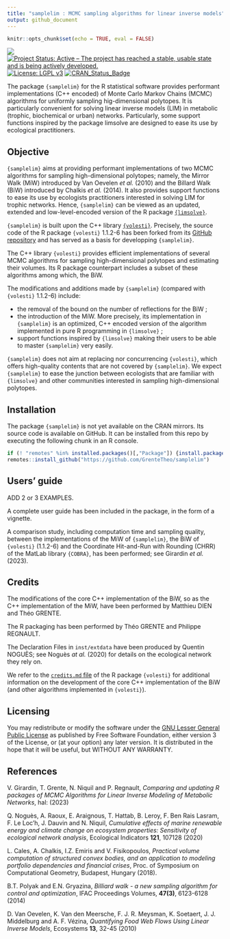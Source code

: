 ```yaml
---
title: "samplelim : MCMC sampling algorithms for linear inverse models"
output: github_document
---
```


```r
knitr::opts_chunk$set(echo = TRUE, eval = FALSE)
```

![](https://img.shields.io/badge/lifecycle-maturing-blue.svg)
[![Project Status: Active – The project has reached a stable, usable state and is being actively developed.](http://www.repostatus.org/badges/latest/active.svg)](http://www.repostatus.org/#active)
[![License: LGPL v3](https://img.shields.io/badge/License-LGPL%20v3-blue.svg)](https://www.gnu.org/licenses/lgpl-3.0)
[![CRAN_Status_Badge](http://www.r-pkg.org/badges/version/regexplain)](https://cran.r-project.org/package=samplelim)

The package `{samplelim}` for the R statistical software provides performant implementations (C++ encoded) of Monte Carlo Markov Chains (MCMC) algorithms for uniformly sampling hig-dimensional polytopes. 
It is particularly convenient for solving linear inverse models (LIM) in metabolic (trophic, biochemical or urban) networks. 
Particularly, some support functions inspired by the package limsolve are designed to ease its use by ecological practitioners.

## Objective

`{samplelim}` aims at providing performant implementations of two MCMC algorithms for sampling high-dimensional polytopes; namely, the Mirror Walk (MiW) introduced by Van Oevelen _et al._ (2010) and the Billard Walk (BiW) introduced by Chalkis _et al._ (2014). It also provides support functions to ease its use by ecologists practitioners interested in solving LIM for trophic networks. Hence, `{samplelim}` can be viewed as an updated, extended and low-level-encoded version of the R package [`{limsolve}`](https://cran.r-project.org/web/packages/limSolve/index.html).

`{samplelim}` is built upon the C++ library [`{volesti}`](https://github.com/GeomScale/volesti). Precisely, the source code of the R package `{volesti}` 1.1.2-6 has been forked from its [GitHub repository](https://github.com/GeomScale/volesti/releases/tag/v1.1.2-6) and has served as a basis for developping `{samplelim}`.

The C++ library  `{volesti}` provides efficient implementations of several MCMC algorithms for sampling high-dimensional polytopes and estimating their volumes. Its R package counterpart includes a subset of these algorithms among which, the BiW.

The modifications and additions made by `{samplelim}` (compared with  `{volesti}` 1.1.2-6) include:

  * the removal of the bound on the number of reflections for the BiW ;
  * the introduction of the MiW. More precisely, its implementation in `{samplelim}` is an optimized, C++ encoded version of the algorithm implemented in pure R programming in `{limsolve}` ;
  * support functions inspired by `{limsolve}` making their users to be able to master `{samplelim}` very easily.

`{samplelim}` does not aim at replacing nor concurrencing `{volesti}`, which offers high-quality contents that are not covered by `{samplelim}`. We expect `{samplelim}` to ease the junction between ecologists that are familiar with `{limsolve}` and other communities interested in sampling high-dimensional polytopes.

## Installation

The package `{samplelim}` is not yet available on the CRAN mirrors. Its source code is available on GitHub. It can be installed from this repo by executing the following chunk in an R console.

```r
if (! "remotes" %in% installed.packages()[,"Package"]) {install.packages("remotes")}
remotes::install_github("https://github.com/GrenteTheo/samplelim")
```


## Users' guide


ADD 2 or 3 EXAMPLES.

A complete user guide has been included in the package, in the form of a vignette.

A comparison study, including computation time and sampling quality, between the implementations of the MiW of `{samplelim}`, the BiW of `{volesti}` (1.1.2-6) and the Coordinate Hit-and-Run with Rounding (CHRR) of the MatLab library `{COBRA}`, has been performed; see Girardin _et al._ (2023).

## Credits

The modifications of the core C++ implementation of the BiW, so as the C++ implementation of the MiW, have been performed by Matthieu DIEN and Théo GRENTE. 

The R packaging has been performed by Théo GRENTE and Philippe REGNAULT.

The Declaration Files in `inst/extdata` have been produced by Quentin NOGUÈS; see Noguès _at al._ (2020) for details on the ecological network they rely on.

We refer to the [`credits.md` file](https://github.com/GeomScale/volesti/blob/v1.1.1/doc/credits.md) of the R package `{volesti}` for additional information on the development of the core C++ implementation of the BiW (and other algorithms implemented in `{volesti}`).

## Licensing 

You may redistribute or modify the software under the [GNU Lesser General Public License](LICENSE.md) as published by Free Software Foundation, either version 3 of the License, or (at your option) any later version. It is distributed in the hope that it will be useful, but WITHOUT ANY WARRANTY.


## References

V. Girardin, T. Grente, N. Niquil and P. Regnault,
_Comparing and updating R packages of MCMC Algorithms
for Linear Inverse Modeling of Metabolic Networks_,
hal: 
(2023)


Q. Noguès, A. Raoux, E. Araignous, T. Hattab, B. Leroy, F. Ben Rais Lasram, F. Le Loc’h,
J. Dauvin and N. Niquil,
_Cumulative effects of marine renewable energy and climate change on 
ecosystem properties: Sensitivity of ecological network analysis_, 
Ecological Indicators __121__, 107128 
(2020)

L. Cales, A. Chalkis, I.Z. Emiris and V. Fisikopoulos, 
_Practical volume computation of structured convex bodies, and an application to modeling portfolio dependencies and financial crises_, 
Proc. of Symposium on Computational Geometry, Budapest, Hungary 
(2018).


B.T. Polyak and E.N. Gryazina, 
_Billiard walk - a new sampling algorithm for control and optimization_,
IFAC Proceedings Volumes, __47(3)__, 6123-6128 
(2014)


D. Van Oevelen, K. Van den Meersche, F. J. R. Meysman, K. Soetaert, J. J. Middelburg and
A. F. Vézina, 
_Quantifying Food Web Flows Using Linear Inverse Models_, Ecosystems __13__, 32-45
(2010)
